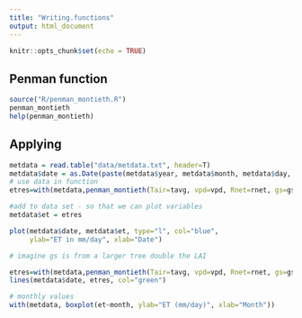```yaml
---
title: "Writing.functions"
output: html_document
---
```


```r
knitr::opts_chunk$set(echo = TRUE)
```

## Penman function
```r
source("R/penman_montieth.R")
penman_montieth
help(penman_montieth)
```

## Applying



```r
metdata = read.table("data/metdata.txt", header=T)
metdata$date = as.Date(paste(metdata$year, metdata$month, metdata$day, sep="/"))
# use data in function
etres=with(metdata,penman_montieth(Tair=tavg, vpd=vpd, Rnet=rnet, gs=gs, ga=ga, dayl=24))

#add to data set - so that we can plot variables
metdata$et = etres

plot(metdata$date, metdata$et, type="l", col="blue", 
     ylab="ET in mm/day", xlab="Date")

# imagine gs is from a larger tree double the LAI

etres=with(metdata,penman_montieth(Tair=tavg, vpd=vpd, Rnet=rnet, gs=gs*4, ga=ga, dayl=24))
lines(metdata$date, etres, col="green")

# monthly values
with(metdata, boxplot(et~month, ylab="ET (mm/day)", xlab="Month"))

```
